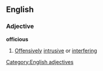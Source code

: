 ==English==
===Adjective===
'''officious'''
#[[Offensively]] [[intrusive]] or [[interfering]]
[[Category:English adjectives]]